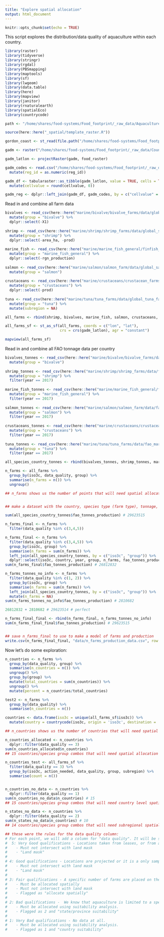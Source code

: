 ```yaml
---
title: "Explore spatial allocation"
output: html_document
---
```


```r
knitr::opts_chunk$set(echo = TRUE)
```

This script explores the distribution/data quality of aquaculture within each country. 

```r
library(raster)
library(tidyverse)
library(stringr)
library(rgdal)
library(PBSmapping)
library(maptools)
library(sf)
library(lwgeom)
library(data.table)
library(here)
library(mapview)
library(janitor)
library(rnaturalearth)
library(spatialEco)
library(countrycode)

path <- "/home/shares/food-systems/Food_footprint/_raw_data/Aquaculture_locations"

source(here::here("_spatial/template_raster.R"))

gordon_coast <- st_read(file.path("/home/shares/food-systems/Food_footprint/_raw_data/Aquaculture_locations/global_maps/outline_st.shp"))
```


```r

gadm <- raster("/home/shares/food-systems/Food_footprint/_raw_data/Country_regions/gadm36mol_pyfill_10km.tif")

gadm_latlon <- projectRaster(gadm, food_raster)

gadm_codes <- read.csv("/home/shares/food-systems/Food_footprint/_raw_data/Country_regions/gadm_reg_codes.csv") %>% 
  mutate(reg_id = as.numeric(reg_id))

```

```r

gadm_df <- tabularaster::as_tibble(gadm_latlon, value = TRUE, cells = TRUE) %>% 
  mutate(cellvalue = round(cellvalue, 0))

gadm_reg <- dplyr::left_join(gadm_df, gadm_codes, by = c("cellvalue" = "reg_id"))

```

Read in and combine all farm data 
```r
bivalves <- read_csv(here::here("marine/bivalve/bivalve_farms/data/global_bivalve_farm_lat_lon_data_quality.csv")) %>%
  mutate(group = "bivalve") %>%
  dplyr::select(-X1)
  
shrimp <- read_csv(here::here("marine/shrimp/shrimp_farms/data/global_shrimp_farm_lat_lon_data_quality.csv")) %>%
  mutate(group = "shrimp") %>%
  dplyr::select(-area_ha, -prod)
  
marine_fish <- read_csv(here::here("marine/marine_fish_general/finfish_farms/data/global_finfish_farm_lat_lon_data_quality.csv")) %>%
  mutate(group = "marine_fish_general") %>%
  dplyr::select(-rgn_production)
  
salmon <- read_csv(here::here("marine/salmon/salmon_farm/data/global_salmon_farm_lat_lon_quality.csv")) %>%
  mutate(group = "salmon")
  
crustaceans <- read_csv(here::here("marine/crustaceans/crustacean_farms/data/global_crustacean_farm_lat_lon_data_quality.csv")) %>%
  mutate(group = "crustaceans") %>%
  dplyr::select(-prod)
  
tuna <- read_csv(here::here("marine/tuna/tuna_farms/data/global_tuna_farm_lat_lon_data_quality.csv")) %>%
  mutate(group = "tuna") %>%
  mutate(subregion = NA)

all_farms <- rbind(shrimp, bivalves, marine_fish, salmon, crustaceans, tuna)

all_farms_sf <- st_as_sf(all_farms, coords = c("lon", "lat"), 
                         crs = crs(gadm_latlon), agr = "constant")

mapview(all_farms_sf)


```

Read in and combine all FAO tonnage data per country
```r
bivalves_tonnes <- read_csv(here::here("marine/bivalve/bivalve_farms/data/fao_mariculture_bivalve.csv")) %>%
  mutate(group = "bivalve")
  
shrimp_tonnes <- read_csv(here::here("marine/shrimp/shrimp_farms/data/fao_mariculture_shrimp.csv")) %>%
  mutate(group = "shrimp") %>%
  filter(year == 2017)
  
marine_fish_tonnes <- read_csv(here::here("marine/marine_fish_general/finfish_farms/data/fao_mariculture_finfish.csv")) %>%
  mutate(group = "marine_fish_general") %>%
  filter(year == 2017)
  
salmon_tonnes <- read_csv(here::here("marine/salmon/salmon_farm/data/fao_mariculture_salmon.csv")) %>%
  mutate(group = "salmon") %>%
  filter(year == 2017)
  
crustaceans_tonnes <- read_csv(here::here("marine/crustaceans/crustacean_farms/data/fao_mariculture_crustaceans.csv")) %>%
  mutate(group = "crustaceans") %>%
  filter(year == 2017)
  
tuna_tonnes <- read_csv(here::here("marine/tuna/tuna_farms/data/fao_mariculture_tuna.csv")) %>%
  mutate(group = "tuna") %>%
  filter(year == 2017)

all_species_country_tonnes <- rbind(bivalves_tonnes, shrimp_tonnes, marine_fish_tonnes, salmon_tonnes, crustaceans_tonnes, tuna_tonnes)
```


```r
n_farms <- all_farms %>%
  group_by(iso3c, data_quality, group) %>%
  summarise(n_farms = n()) %>%
  ungroup() 

## n_farms shows us the number of points that will need spatial allocation within each country according to our new rules (any of the rows that score 3. Those that score 1 or 2, will need some sort of suitability analysis.)


## make a dataset with the country, species type (farm type), tonnage, and # of farms, for those that score data quality %in% c(3, 4, 5)... review all of these, since many of these are just subsets of total number of farms...

sum(all_species_country_tonnes$fao_tonnes_production) # 29623515

n_farms_final <- n_farms %>%
  filter(data_quality %in% c(3,4,5))

n_farms_final <- n_farms %>%
  filter(data_quality %in% c(3,4,5)) %>%
  group_by(iso3c, group) %>%
  summarise(n_farms = sum(n_farms)) %>%
  left_join(all_species_country_tonnes, by = c("iso3c", "group")) %>%
  dplyr::select(iso3c, country, year, group, n_farms, fao_tonnes_production)
sum(n_farms_final$fao_tonnes_production) # 26812832

n_farms_tonnes_no_info <- n_farms %>%
  filter(data_quality %in% c(1, 2)) %>%
  group_by(iso3c, group) %>%
  summarise(n_farms = sum(n_farms)) %>%
  left_join(all_species_country_tonnes, by = c("iso3c", "group")) %>%
  mutate(n_farms = NA)
sum(n_farms_tonnes_no_info$fao_tonnes_production) # 2810682

26812832 + 2810682 # 29623514 # perfect

n_farms_final_final <- rbind(n_farms_final, n_farms_tonnes_no_info)
sum(n_farms_final_final$fao_tonnes_production) # 29623515


## save n_farms_final to use to make a model of farms and production
write.csv(n_farms_final_final, "data/n_farms_production_data.csv", row.names = FALSE)

```

Now let's do some exploration:

```r
n_countries <- n_farms %>%
  group_by(data_quality, group) %>%
  summarise(n_countries = n()) %>%
  ungroup() %>%
  group_by(group) %>%
  mutate(total_countries = sum(n_countries)) %>%
  ungroup() %>%
  mutate(percent = n_countries/total_countries)

test2 <- n_farms %>%
  group_by(data_quality) %>%
  summarise(n_countries = n())

countries <- data.frame(iso3c = unique(all_farms_sf$iso3c)) %>%
  mutate(country = countrycode(iso3c, origin = 'iso3c', destination = 'country.name'))

## n_countries shows us the number of countries that will need spatial allocation within each species group according to our new rules (any of the rows that score 3 in the data quality column. Those that score 1 or 2, will need some sort of suitability analysis, based on country or provice/state.)

n_countries_allocated <- n_countries %>%
  dplyr::filter(data_quality == 3)
sum(n_countries_allocated$n_countries)
## 15 countries/species group combos that will need spatial allocation according to our rules (7-10km to port, depth requirements)

n_countries_test <- all_farms_sf %>%
  filter(data_quality == 3) %>%
  group_by(iso3c, action_needed, data_quality, group, subregion) %>%
  summarise(count = n())


n_countries_no_data <- n_countries %>%
  dplyr::filter(data_quality == 1)
sum(n_countries_no_data$n_countries) # 15
## 15 countries/species group combos that will need country level spatial allocation according to our rules (7-10km to port, depth requirements)

n_states_no_data <- n_countries %>%
  dplyr::filter(data_quality == 2)
sum(n_states_no_data$n_countries) # 10
## 14 countries/species group combos that will need subregional spatial allocation according to our rules (7-10km to port, depth requirements)

## these were the rules for the data quality column: 
# For each point, we will add a column for "data quality". It will be scored as very good (5), good (4), fair (3), bad (2), and very bad (1). 
#  5: Very Good qualifications - Locations taken from leases, or from a map with specific locations
#    - Must not intersect with land mask
#    - "Land mask"
# 
# 4: Good qualifications - Locations are projected or it is a only sample of total locations
#    - Must not intersect with land mask
#    - "Land mask"
# 
# 3: Fair qualifications - A specific number of farms are placed on the coast, without knowing exact locations. 
#    - Must be allocated spatially
#    - Must not intersect with land mask
#    - Flagged as "allocate spatially"
# 
# 2: Bad qualifications -  We know that aquaculture is limited to a specific subregion/state, but do not know how many or where the farms are. 
#    - Must be allocated using suitability analysis.
#    - Flagged as 2 and "state/province suitability"
# 
# 1: Very Bad qualifications - No data at all.
#    - Must be allocated using suitability analysis.
#    - Flagged as 1 and "country suitability"  
```



